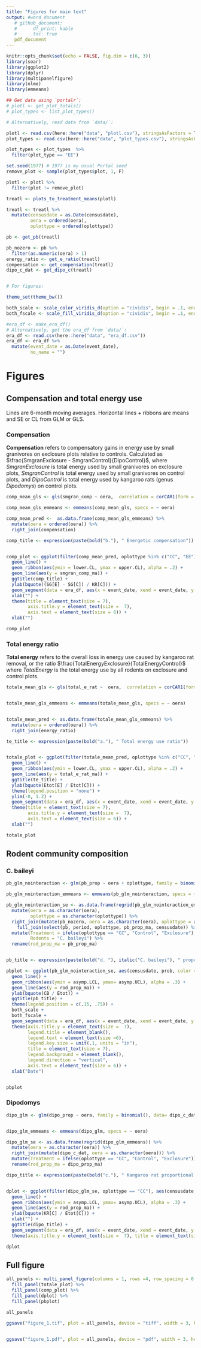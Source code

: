 ```yaml
---
title: "Figures for main text"
output: #word_document
   # github_document:
   #      df_print: kable
   #      toc: true
   pdf_document 
---
```


```r
knitr::opts_chunk$set(echo = FALSE, fig.dim = c(6, 3))
library(soar)
library(ggplot2)
library(dplyr)
library(multipanelfigure)
library(nlme)
library(emmeans)

## Get data using `portalr`:
# plotl <- get_plot_totals()
# plot_types <- list_plot_types()

# Alternatively, read data from `data/`:

plotl <- read.csv(here::here("data", "plotl.csv"), stringsAsFactors = T)
plot_types <- read.csv(here::here("data", "plot_types.csv"), stringsAsFactors = T)

plot_types <- plot_types  %>% 
  filter(plot_type == "EE")

set.seed(1977) # 1977 is my usual Portal seed
remove_plot <- sample(plot_types$plot, 1, F)

plotl <- plotl %>%
  filter(plot != remove_plot)

treatl <- plots_to_treatment_means(plotl) 

treatl <- treatl %>%
  mutate(censusdate = as.Date(censusdate),
         oera = ordered(oera),
         oplottype = ordered(oplottype))

pb <- get_pb(treatl) 

pb_nozero <- pb %>%
  filter(as.numeric(oera) > 1)
energy_ratio <- get_e_ratio(treatl)
compensation <- get_compensation(treatl)
dipo_c_dat <- get_dipo_c(treatl)


# For figures:

theme_set(theme_bw())

both_scale <- scale_color_viridis_d(option = "cividis", begin = .1, end = .8, direction = -1)
both_fscale <- scale_fill_viridis_d(option = "cividis", begin = .1, end = .8, direction = -1)

#era_df <- make_era_df()
# Alternatively, get the era_df from `data/`:
era_df <- read.csv(here::here("data", "era_df.csv"))
era_df <- era_df %>%
  mutate(event_date = as.Date(event_date),
         no_name = "")

```

# Figures

## Compensation and total energy use

Lines are 6-month moving averages. Horizontal lines + ribbons are means and SE or CL from GLM or GLS.

### Compensation

**Compensation** refers to compensatory gains in energy use by small granivores on exclosure plots relative to controls. Calculated as $\frac{SmgranExclosure - SmgranControl}{DipoControl}$, where $SmgranExclosure$ is total energy used by small granivores on exclosure plots, $SmgranControl$ is total energy used by small granivores on control plots, and $DipoControl$ is total energy used by kangaroo rats (genus *Dipodomys*) on control plots.

```r


comp_mean_gls <- gls(smgran_comp ~ oera,  correlation = corCAR1(form = ~ period), data = compensation)

comp_mean_gls_emmeans <- emmeans(comp_mean_gls, specs = ~ oera)

comp_mean_pred <-  as.data.frame(comp_mean_gls_emmeans) %>%
  mutate(oera = ordered(oera)) %>%
  right_join(compensation)

comp_title <- expression(paste(bold("b."), " Energetic compensation"))


comp_plot <- ggplot(filter(comp_mean_pred, oplottype %in% c("CC", "EE")), aes(censusdate, emmean)) +
  geom_line() +
  geom_ribbon(aes(ymin = lower.CL, ymax = upper.CL), alpha = .2) +
  geom_line(aes(y = smgran_comp_ma)) +
  ggtitle(comp_title) +
  ylab(bquote((SG[E] - SG[C]) / KR[C])) +
  geom_segment(data = era_df, aes(x = event_date, xend = event_date, y = -.05, yend = 1.4), linetype = 3)+
  xlab("") +
  theme(title = element_text(size = 7),
        axis.title.y = element_text(size =  7), 
        axis.text = element_text(size = 6)) + 
  xlab("")

comp_plot
```

### Total energy ratio

**Total energy** refers to the overall loss in energy use caused by kangaroo rat removal, or the ratio $\frac{TotalEnergyExclosure}{TotalEnergyControl}$ where $TotalEnergy$ is the total energy use by all rodents on exclosure and control plots.

```r

totale_mean_gls <- gls(total_e_rat ~  oera,  correlation = corCAR1(form = ~ period), data = energy_ratio)


totale_mean_gls_emmeans <- emmeans(totale_mean_gls, specs = ~ oera)


totale_mean_pred <- as.data.frame(totale_mean_gls_emmeans) %>%
  mutate(oera = ordered(oera)) %>%
  right_join(energy_ratio)

te_title <- expression(paste(bold("a."), " Total energy use ratio"))


totale_plot <- ggplot(filter(totale_mean_pred, oplottype %in% c("CC", "EE")), aes(censusdate, emmean)) +
  geom_line() +
  geom_ribbon(aes(ymin = lower.CL, ymax = upper.CL), alpha = .2) +
  geom_line(aes(y = total_e_rat_ma)) +
  ggtitle(te_title) +
  ylab(bquote(Etot[E] / Etot[C])) +
  theme(legend.position = "none") +
  ylim(-0, 1.2) +
  geom_segment(data = era_df, aes(x = event_date, xend = event_date, y = 0, yend = 1.2), linetype = 3) +
  theme(title = element_text(size = 7), 
        axis.title.y = element_text(size =  7),  
        axis.text = element_text(size = 6)) + 
  xlab("")

totale_plot

```

## Rodent community composition

### C. baileyi


```r



pb_glm_nointeraction <- glm(pb_prop ~ oera + oplottype, family = binomial(), data= pb_nozero)

pb_glm_nointeraction_emmeans <- emmeans(pb_glm_nointeraction, specs = ~ oera | oplottype)

pb_glm_nointeraction_se <- as.data.frame(regrid(pb_glm_nointeraction_emmeans)) %>%
  mutate(oera = as.character(oera),
         oplottype = as.character(oplottype)) %>% 
  right_join(mutate(pb_nozero, oera = as.character(oera), oplottype = as.character(oplottype))) %>%
    full_join(select(pb, period, oplottype, pb_prop_ma, censusdate)) %>%
  mutate(Treatment = ifelse(oplottype == "CC", "Control", "Exclosure"),
         Rodents = "C. baileyi") %>%
  rename(rod_prop_ma = pb_prop_ma)


pb_title <- expression(paste(bold("d. "), italic("C. baileyi"), " proportional energy use"))

pbplot <- ggplot(pb_glm_nointeraction_se, aes(censusdate, prob, color = Treatment, fill = Treatment)) +
  geom_line() +
  geom_ribbon(aes(ymin = asymp.LCL, ymax= asymp.UCL), alpha = .3) +
  geom_line(aes(y = rod_prop_ma)) +
  ylab(bquote(CB / Etot)) +
  ggtitle(pb_title) +
  theme(legend.position = c(.15, .75)) + 
  both_scale + 
  both_fscale +
  geom_segment(data = era_df, aes(x = event_date, xend = event_date, y = 0, yend = 1), linetype = 3, inherit.aes = F) +
  theme(axis.title.y = element_text(size =  7), 
        legend.title = element_blank(), 
        legend.text = element_text(size =6), 
        legend.key.size = unit(.1, units = "in"), 
        title = element_text(size = 7), 
        legend.background = element_blank(), 
        legend.direction = "vertical", 
        axis.text = element_text(size = 6)) +   
  xlab("Date")  


pbplot

```


### Dipodomys

```r


dipo_glm <- glm(dipo_prop ~ oera, family = binomial(), data= dipo_c_dat)


dipo_glm_emmeans <- emmeans(dipo_glm, specs = ~ oera)

dipo_glm_se <- as.data.frame(regrid(dipo_glm_emmeans)) %>%
  mutate(oera = as.character(oera)) %>% 
  right_join(mutate(dipo_c_dat, oera = as.character(oera))) %>%
  mutate(Treatment = ifelse(oplottype == "CC", "Control", "Exclosure")) %>%
  rename(rod_prop_ma = dipo_prop_ma)

dipo_title <- expression(paste(bold("c."), " Kangaroo rat proportional energy use"))


dplot <- ggplot(filter(dipo_glm_se, oplottype == "CC"), aes(censusdate, prob)) +
  geom_line() +
  geom_ribbon(aes(ymin = asymp.LCL, ymax= asymp.UCL), alpha = .3) +
  geom_line(aes(y = rod_prop_ma)) +
  ylab(bquote(KR[C] / Etot[C])) +
  xlab("") +
  ggtitle(dipo_title) +
  geom_segment(data = era_df, aes(x = event_date, xend = event_date, y = 0, yend = 1), linetype = 3, inherit.aes = F) +
  theme(axis.title.y = element_text(size =  7), title = element_text(size = 7), axis.text = element_text(size = 6))

dplot

```

## Full figure

```r

all_panels <- multi_panel_figure(columns = 1, rows =4, row_spacing = 0, panel_label_type = "none") %>%
  fill_panel(totale_plot) %>%
  fill_panel(comp_plot) %>%
  fill_panel(dplot) %>%
  fill_panel(pbplot)

all_panels
```

```r

ggsave("figure_1.tif", plot = all_panels, device = "tiff", width = 3, height =5, units = "in", dpi = 800)


ggsave("figure_1.pdf", plot = all_panels, device = "pdf", width = 3, height = 5, units = "in", dpi = 800)


```
